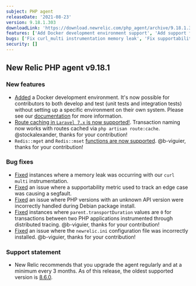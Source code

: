 ```yaml
---
subject: PHP agent
releaseDate: '2021-08-23'
version: 9.18.1.303
downloadLink: 'https://download.newrelic.com/php_agent/archive/9.18.1.303'
features: ['Add Docker development environment support', 'Add support for Route caching in Laravel 7.x', 'Add support for "Redis::mget" and "Redis::mset" functions']
bugs: ['Fix curl_multi instrumentation memory leak', 'Fix supportability metric causing a segfault', 'Fix incorrect handling of PHP versions with unknown API version during Debian package install', 'Fix parent.transportDuration value of 0 between two PHP applications instrumented through distributed tracing', 'Fix incorrect install of newrelic.ini']
security: []
---
```


## New Relic PHP agent v9.18.1

### New features

* [Added](https://github.com/newrelic/newrelic-php-agent/pull/162) a Docker development environment. It's now possible for contributors to both develop and test (unit tests and integration tests) without setting up a specific environment on their own system. Please see our [documentation](https://github.com/newrelic/newrelic-php-agent/blob/main/docs/dev_environment.md) for more information.
* [Route caching in `Laravel 7.x` is now supported!](https://github.com/newrelic/newrelic-php-agent/pull/174). Transaction naming now works with routes cached via `php artisan route:cache`. @stockalexander, thanks for your contribution!
* `Redis::mget` and `Redis::mset` [functions are now supported](https://github.com/newrelic/newrelic-php-agent/pull/156). @b-viguier, thanks for your contribution!

### Bug fixes

* [Fixed](https://github.com/newrelic/newrelic-php-agent/pull/161) instances where a memory leak was occurring with our `curl multi` instrumentation.
* [Fixed](https://github.com/newrelic/newrelic-php-agent/pull/176) an issue where a supportability metric used to track an edge case was causing a segfault.
* [Fixed](https://github.com/newrelic/newrelic-php-agent/issues/87) an issue where PHP versions with an unknown API version were incorrectly handled during Debian package install.
* [Fixed](https://github.com/newrelic/newrelic-php-agent/pull/164) instances where `parent.transportDuration` values are `0` for transactions between two PHP applications instrumented through distributed tracing. @b-viguier, thanks for your contribution!
* [Fixed](https://github.com/newrelic/newrelic-php-agent/pull/158) an issue where the `newrelic.ini` configuration file was incorrectly installed. @b-viguier, thanks for your contribution!

### Support statement

* New Relic recommends that you upgrade the agent regularly and at a minimum every 3 months. As of this release, the oldest supported version is [8.6.0](/docs/release-notes/agent-release-notes/php-release-notes/php-agent-860238/).
